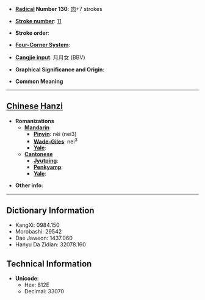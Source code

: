 * '''[[Wiktionary:Chinese radical index| Radical]] Number 130''': [[Wiktionary:Chinese radical index 肉|肉]]+7 strokes

* '''[[Wiktionary:Chinese total strokes index|Stroke number]]''': [[Wiktionary:Chinese total strokes index 11|11]]

* '''Stroke order''': 

* '''[[Wiktionary:Chinese four corner index|Four-Corner System]]''': 

* '''[[Wiktionary:Chinese Cangjie index|Cangjie input]]''': 月月女 (BBV)

* '''Graphical Significance and Origin''': 

* '''Common Meaning'''

----

== [[Chinese]] [[Hanzi]] ==

* '''Romanizations'''
** '''[[Mandarin]]'''
*** '''[[Pinyin]]''': něi (nei3)
*** '''[[Wade-Giles]]''': nei<sup>3</sup>
*** '''[[Yale]]''': 
** '''[[Cantonese]]'''
*** '''[[Jyutping]]''':
*** '''[[Penkyamp]]''': 
*** '''[[Yale]]''': 

* '''Other info''': 

----

== Dictionary Information ==

* KangXi: 0984.150
* Morobashi: 29542
* Dae Jaweon: 1437.060
* Hanyu Da Zidian: 32078.160

== Technical Information ==

* '''Unicode''':
** Hex: 812E
** Decimal: 33070